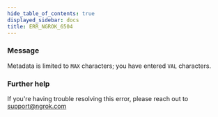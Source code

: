 ```yaml
---
hide_table_of_contents: true
displayed_sidebar: docs
title: ERR_NGROK_6504
---
```




### Message

Metadata is limited to `MAX` characters; you have entered `VAL` characters.

<ErrorDetails error="err_ngrok_6504" />

### Further help

If you're having trouble resolving this error, please reach out to [support@ngrok.com](mailto:support@ngrok.com?subject=Help%20with%20ERR_NGROK_6504)
